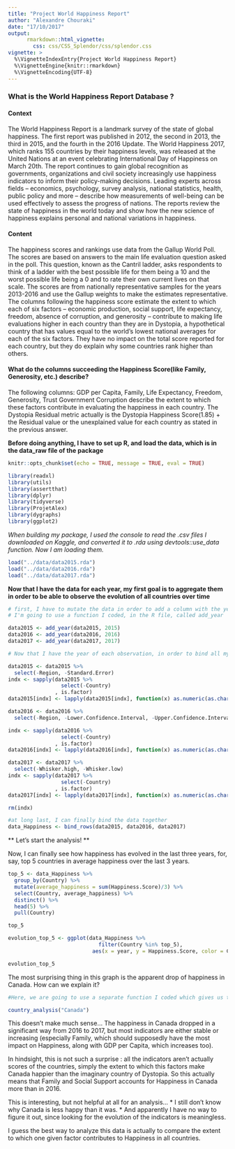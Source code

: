 ```yaml
---
title: "Project World Happiness Report"
author: "Alexandre Chouraki"
date: "17/10/2017"
output: 
      rmarkdown::html_vignette:
        css: css/CSS_Splendor/css/splendor.css
vignette: >
  %\VignetteIndexEntry{Project World Happiness Report}
  %\VignetteEngine{knitr::rmarkdown}
  %\VignetteEncoding{UTF-8}
---
```


### What is the World Happiness Report Database ?

#### Context

The World Happiness Report is a landmark survey of the state of global happiness. The first report was published in 2012, the second in 2013, the third in 2015, and the fourth in the 2016 Update. The World Happiness 2017, which ranks 155 countries by their happiness levels, was released at the United Nations at an event celebrating International Day of Happiness on March 20th. The report continues to gain global recognition as governments, organizations and civil society increasingly use happiness indicators to inform their policy-making decisions. Leading experts across fields – economics, psychology, survey analysis, national statistics, health, public policy and more – describe how measurements of well-being can be used effectively to assess the progress of nations. The reports review the state of happiness in the world today and show how the new science of happiness explains personal and national variations in happiness.

#### Content

The happiness scores and rankings use data from the Gallup World Poll. The scores are based on answers to the main life evaluation question asked in the poll. This question, known as the Cantril ladder, asks respondents to think of a ladder with the best possible life for them being a 10 and the worst possible life being a 0 and to rate their own current lives on that scale. The scores are from nationally representative samples for the years 2013-2016 and use the Gallup weights to make the estimates representative. The columns following the happiness score estimate the extent to which each of six factors – economic production, social support, life expectancy, freedom, absence of corruption, and generosity – contribute to making life evaluations higher in each country than they are in Dystopia, a hypothetical country that has values equal to the world’s lowest national averages for each of the six factors. They have no impact on the total score reported for each country, but they do explain why some countries rank higher than others.

#### What do the columns succeeding the Happiness Score(like Family, Generosity, etc.) describe?

The following columns: GDP per Capita, Family, Life Expectancy, Freedom, Generosity, Trust Government Corruption describe the extent to which these factors contribute in evaluating the happiness in each country. The Dystopia Residual metric actually is the Dystopia Happiness Score(1.85) + the Residual value or the unexplained value for each country as stated in the previous answer.

**Before doing anything, I have to set up R, and load the data, which is in the data_raw file of the package**

```r
knitr::opts_chunk$set(echo = TRUE, message = TRUE, eval = TRUE)
```

```r
library(readxl)
library(utils)
library(assertthat)
library(dplyr)
library(tidyverse)
library(ProjetAlex)
library(dygraphs)
library(ggplot2)
```

*When building my package, I used the console to read the .csv files I downloaded on Kaggle, and converted it to .rda using devtools::use_data function. Now I am loading them.*

```r
load("../data/data2015.rda")
load("../data/data2016.rda")
load("../data/data2017.rda")

```


**Now that I have the data for each year, my first goal is to aggregate them in order to be able to observe the evolution of all countries over time**

```r
# first, I have to mutate the data in order to add a column with the year in each database
# I'm going to use a function I coded, in the R file, called add_year

data2015 <- add_year(data2015, 2015)
data2016 <- add_year(data2016, 2016)
data2017 <- add_year(data2017, 2017)

```

```r
# Now that I have the year of each observation, in order to bind all my data together, I have to tidy it so I have the same columns in each of my dataframes, and only vectors

data2015 <- data2015 %>% 
  select(-Region, -Standard.Error)
indx <- sapply(data2015 %>% 
                 select(-Country)
               , is.factor)
data2015[indx] <- lapply(data2015[indx], function(x) as.numeric(as.character(x)))

data2016 <- data2016 %>% 
  select(-Region, -Lower.Confidence.Interval, -Upper.Confidence.Interval)

indx <- sapply(data2016 %>% 
                 select(-Country)
               , is.factor)
data2016[indx] <- lapply(data2016[indx], function(x) as.numeric(as.character(x)))

data2017 <- data2017 %>% 
  select(-Whisker.high, -Whisker.low)
indx <- sapply(data2017 %>% 
                 select(-Country)
               , is.factor)
data2017[indx] <- lapply(data2017[indx], function(x) as.numeric(as.character(x)))

rm(indx)
```

```r
#at long last, I can finally bind the data together
data_Happiness <- bind_rows(data2015, data2016, data2017)
```
** Let's start the analysis! **

Now, I can finally see how happiness has evolved in the last three years, for, say, top 5 countries in average happiness over the last 3 years.

```r
top_5 <- data_Happiness %>%
  group_by(Country) %>% 
  mutate(average_happiness = sum(Happiness.Score)/3) %>% 
  select(Country, average_happiness) %>% 
  distinct() %>% 
  head(5) %>% 
  pull(Country)

top_5

evolution_top_5 <- ggplot(data_Happiness %>% 
                             filter(Country %in% top_5),
                           aes(x = year, y = Happiness.Score, color = Country)) + geom_line() + theme_classic()   

evolution_top_5
```

The most surprising thing in this graph is the apparent drop of happiness in Canada.
How can we explain it? 

```r
#Here, we are going to use a separate function I coded which gives us the evolution of the main indicators for any given country

country_analysis("Canada")
```

This doesn't make much sense... The happiness in Canada dropped in a significant way from 2016 to 2017, but most indicators are either stable or increasing (especially Family, which should supposedly have the most impact on Happiness, along with GDP per Capita, which increases too). 

In hindsight, this is not such a surprise : all the indicators aren't actually scores of the countries, simply the extent to which this factors make Canada happier than the imaginary country of Dystopia. So this actually means that Family and Social Support accounts for Happiness in Canada more than in 2016. 

This is interesting, but not helpful at all for an analysis...
* I still don't know why Canada is less happy than it was.
* And apparently I have no way to figure it out, since looking for the evolution of the indicators is meaningless.

I guess the best way to analyze this data is actually to compare the extent to which one given factor contributes to Happiness in all countries. 




